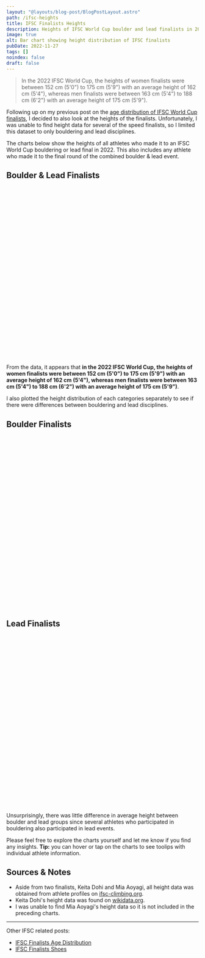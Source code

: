 ```yaml
---
layout: "@layouts/blog-post/BlogPostLayout.astro"
path: /ifsc-heights
title: IFSC Finalists Heights
description: Heights of IFSC World Cup boulder and lead finalists in 2022
image: true
alt: Bar chart showing height distribution of IFSC finalists
pubDate: 2022-11-27
tags: []
noindex: false
draft: false
---
```



> In the 2022 IFSC World Cup, the heights of women finalists were between 152
> cm (5'0") to 175 cm (5'9") with an average height of 162 cm (5'4"), whereas
> men finalists were between 163 cm (5'4") to 188 cm (6'2") with an average
> height of 175 cm (5'9").

Following up on my previous post on the [age distribution of IFSC World Cup
finalists](/ifsc-ages), I decided to also look at the heights of the finalists.
Unfortunately, I was unable to find height data for several of the speed
finalists, so I limited this dataset to only bouldering and lead disciplines.

The charts below show the heights of all athletes who made it to an IFSC World
Cup bouldering or lead final in 2022. This also includes any athlete who made it
to the final round of the combined boulder & lead event.

## Boulder & Lead Finalists

<div style="height: 450px;">
  <HeightHistogram
    data={boulder_and_lead}
    title="Histogram showing height distribution of boulder and lead finalists."
    mean_height_women={162}
    mean_height_men={175}
    client:only
  />
</div>

From the data, it appears that **in the 2022 IFSC World Cup, the heights of
women finalists were between 152 cm (5'0") to 175 cm (5'9") with an average
height of 162 cm (5'4"), whereas men finalists were between 163 cm (5'4") to
188 cm (6'2") with an average height of 175 cm (5'9")**.

I also plotted the height distribution of each categories separately to see if
there were differences between bouldering and lead disciplines.

## Boulder Finalists

<div style="height: 450px;">
  <HeightHistogram
    data={boulder}
    title="Histogram showing height distribution of boulder finalists."
    mean_height_women={162}
    mean_height_men={175}
    client:only
  />
</div>

## Lead Finalists

<div style="height: 450px;">
  <HeightHistogram
    data={lead}
    title="Histogram showing height distribution of lead finalists."
    mean_height_women={161}
    mean_height_men={174}
    client:only
  />
</div>

Unsurprisingly, there was little difference in average height between boulder
and lead groups since several athletes who participated in bouldering also
participated in lead events.

Please feel free to explore the charts yourself and let me know if you find any
insights. **Tip:** you can hover or tap on the charts to see toolips with
individual athlete information.

## Sources & Notes

- Aside from two finalists, Keita Dohi and Mia Aoyagi, all height data was
  obtained from athlete profiles on
  [ifsc-climbing.org](https://ifsc-climbing.org).
- Keita Dohi's height data was found on
  [wikidata.org](https://www.wikidata.org/wiki/Q57241609).
- I was unable to find Mia Aoyagi's height data so it is not included in the
  preceding charts.

<hr />

Other IFSC related posts:

- [IFSC Finalists Age Distribution](/ifsc-ages)
- [IFSC Finalists Shoes](/ifsc-shoes)
